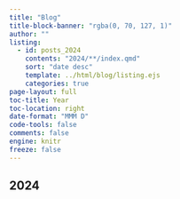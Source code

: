 ```yaml
---
title: "Blog"
title-block-banner: "rgba(0, 70, 127, 1)"
author: ""
listing:
  - id: posts_2024
    contents: "2024/**/index.qmd"
    sort: "date desc"
    template: ../html/blog/listing.ejs
    categories: true
page-layout: full
toc-title: Year
toc-location: right
date-format: "MMM D"
code-tools: false
comments: false
engine: knitr
freeze: false
---
```


## 2024

:::{#posts_2024}
:::

